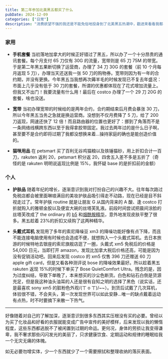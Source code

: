 ```yaml
---
title: 第二年参加北美黑五都买了什么
pubDate: 2024-12-09
categories: ["日常"]
description: "消费欲望不强的我还是不能免俗地投身到了北美黑五热潮中，戳进来看看我都买了什么吧！"
---
```


### 家用

- **手机套餐** 当初落地加拿大的时候正好错过了黑五，所以办了一个十分昂贵的通讯套餐。每个月支付 65 刀仅有 30G 的流量，宽带则是 65 刀 75M 的带宽。于是第二年黑五果断切换了运营商，办理了 34 刀 30G 的套餐（前 10 个月每月返现 5 刀），办理当天还送我一张 50 刀的购物券。宽带则因为有一年的合约期，并没有更换。今年黑五当我想再次薅羊毛的时候发现已不复去年盛况：市面上几乎没有低于 30 刀的套餐，所谓的优惠都体现在了花式增加流量上。但我又不出门！我要流量有什么用！最后在 costco 办理了一个 29 刀 20G 的套餐，啥也没送。

- **宽带** 当初办理宽带的时候给的是两年合约，合约期结束后月费会暴涨 30 刀，所以今年黑五当务之急就是换运营商。没想到不仅月费降了 5 刀，给了 200 刀返现，网速还快了 12 倍！而且路由器的位置也更好了：挪到了角落而不是一条网络线横跨东西以至于我得拿胶带固定。我过去两年过的是什么日子啊，甚至要不是合约即将过期了我都没想换来着…操持家庭的确也是能创造价值的。

- **猫咪用品** 在 petsmart 买了百利无谷鸡猫粮以及铁锤猫砂，用上折扣合计一百刀，rakuten 返利 20，petsmart 积分返 20，四舍五入差不多是五折了（奇怪的是 rakuten 明明说返现比例是 15%，我怀疑 base 的是折扣前的金额）

### 个人

- **护肤品** 随着年纪的增长，逐渐意识到我对打扮自己的兴趣不大。往年每次路过免税店都会被里面琳琅满目的美妆护肤品吸引得走不动路，现在已经是目不斜视走过了。常年护肤 routine 就是让朋友 G 从国内背来的 A 酸、逢 costco 打折就购入的雅顿金胶以及便宜大碗的丝塔芙乳液。前段时间尝试把晨间涂脸的丝塔芙改成了 the ordinary 的 [b5](https://theordinary.com/en-ca/hyaluronic-acid-2-b5-serum-with-ceramides-100637.html) 和[烟酰胺精华](https://theordinary.com/en-ca/niacinamide-10-zinc-1-serum-100436.html)，意外地发现皮肤平整了很多。黑五趁着 23%的折扣又续购了这两种精华。

- **头戴式耳机** 发现用了多年的索尼降噪豆 xm3 的降噪功能好像有点下降，而且不能连接电脑使用有时候也会造成不便，就想购入一个头戴式耳机。去日本旅游的时候特地去银座的索尼旗舰店逛了一圈，头戴式 xm5 免税后的价格是 54,000 日元，当即打开 amazon，发现比加拿大税后价格还高，可能是因为没有促销活动吧。回来后发现 costco 的 xm5 仅售 396 刀还赠送 60 刀 apple gift card，但是又看各种测评说 bose 的降噪效果最好。所以趁着黑五 rakuten 返现 15%的时候下单买了 Bose QuietComfort Ultra。残念的是，因为过度纠结，导致下单晚了，本来想买的沙尘色断货。白色和钻石白倒是货源充足，但是我这种油头油耳的人还是很有自知之明的选择了黑色（说实话，还是最喜欢 sony xm5 的脏粉色外观/(ㄒ o ㄒ)/~~）。到货后试戴了几次耳机，体验很不错，不会夹头，第一次发现世界可以如此安静...唯一的缺点戴着运动有点热，时不时要摘下来散一下热气。

---

好像随着对自己的了解加深，逐渐意识到很多东西其实压根没有买的必要。曾经以为买了化妆品和好看的衣服就能变成广告中宣传的美好模样，后来发现以我的懒惰程度，这些东西都逃脱不了被闲置到过期的命运。更何况，身体的劳损让我变得谦卑，我不奢求那些闪闪发光的美丽了，只求健康饮食、定期运动和规律的睡眠给我一个无灾无痛的体魄。

如无必要勿增实体，少一个东西就少了一个需要擦拭和整理收纳的落灰表面。
